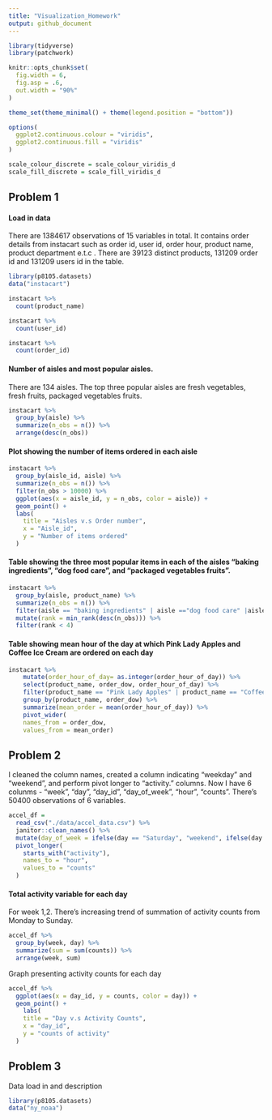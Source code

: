 ```yaml
---
title: "Visualization_Homework"
output: github_document
---
```


```r
library(tidyverse)
library(patchwork)

knitr::opts_chunk$set(
  fig.width = 6,
  fig.asp = .6,
  out.width = "90%"
)

theme_set(theme_minimal() + theme(legend.position = "bottom"))

options(
  ggplot2.continuous.colour = "viridis",
  ggplot2.continuous.fill = "viridis"
)

scale_colour_discrete = scale_colour_viridis_d
scale_fill_discrete = scale_fill_viridis_d
```

## Problem 1

#### Load in data 
There are 1384617 observations of 15 variables in total. It contains order details from instacart such as order id, user id, order hour, product name, product department e.t.c . There are 39123 distinct products, 131209 order id and 131209 users id in the table. 
```r
library(p8105.datasets)
data("instacart")
```

```r
instacart %>% 
  count(product_name)

instacart %>% 
  count(user_id)

instacart %>% 
  count(order_id)
```

#### Number of aisles and most popular aisles.

There are 134 aisles. The top three popular aisles are fresh vegetables, fresh fruits, packaged vegetables fruits.
```r
instacart %>% 
  group_by(aisle) %>%
  summarize(n_obs = n()) %>% 
  arrange(desc(n_obs))
```

#### Plot showing the number of items ordered in each aisle
```r
instacart %>% 
  group_by(aisle_id, aisle) %>%
  summarize(n_obs = n()) %>% 
  filter(n_obs > 10000) %>%
  ggplot(aes(x = aisle_id, y = n_obs, color = aisle)) +
  geom_point() +
  labs(
    title = "Aisles v.s Order number",
    x = "Aisle_id",
    y = "Number of items ordered"
  ) 
```


#### Table showing the three most popular items in each of the aisles “baking ingredients”, “dog food care”, and “packaged vegetables fruits”. 

```r
instacart %>% 
  group_by(aisle, product_name) %>% 
  summarize(n_obs = n()) %>% 
  filter(aisle == "baking ingredients" | aisle =="dog food care" |aisle == "packaged vegetables fruits") %>% 
  mutate(rank = min_rank(desc(n_obs))) %>% 
  filter(rank < 4)
```

#### Table showing mean hour of the day at which Pink Lady Apples and Coffee Ice Cream are ordered on each day
```r
instacart %>% 
    mutate(order_hour_of_day= as.integer(order_hour_of_day)) %>% 
    select(product_name, order_dow, order_hour_of_day) %>% 
    filter(product_name == "Pink Lady Apples" | product_name == "Coffee Ice Cream") %>% 
    group_by(product_name, order_dow) %>% 
    summarize(mean_order = mean(order_hour_of_day)) %>% 
    pivot_wider(
    names_from = order_dow,
    values_from = mean_order) 
```

## Problem 2

I cleaned the column names, created a column indicating "weekday" and "weekend", and perform pivot longer to "activity." columns. Now I have 6 colunms - "week", "day", "day_id", "day_of_week", "hour", "counts". There's 50400 observations of 6 variables. 
```r
accel_df =
  read_csv("./data/accel_data.csv") %>% 
  janitor::clean_names() %>% 
  mutate(day_of_week = ifelse(day == "Saturday", "weekend", ifelse(day == "Sunday", "weekend", "weekday"))) %>% 
  pivot_longer(
    starts_with("activity"),
    names_to = "hour",
    values_to = "counts"
  )
```

#### Total activity variable for each day

For week 1,2. There's increasing trend of summation of activity counts from Monday to Sunday.

```r
accel_df %>% 
  group_by(week, day) %>% 
  summarize(sum = sum(counts)) %>% 
  arrange(week, sum)
```
 
Graph presenting activity counts for each day 

```r
accel_df %>% 
  ggplot(aes(x = day_id, y = counts, color = day)) +
  geom_point() +
    labs(
    title = "Day v.s Activity Counts",
    x = "day_id",
    y = "counts of activity"
  ) 
```


## Problem 3

Data load in and description
```r
library(p8105.datasets)
data("ny_noaa")
```

